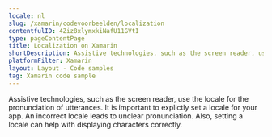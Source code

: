 ```yaml
---
locale: nl
slug: /xamarin/codevoorbeelden/localization
contentfulID: 4Ziz8xlymxkiNafU11GVtI
type: pageContentPage
title: Localization on Xamarin
shortDescription: Assistive technologies, such as the screen reader, use the locale for the pronunciation of utterances.
platformFilter: Xamarin
layout: Layout - Code samples
tag: Xamarin code sample
---
```


Assistive technologies, such as the screen reader, use the locale for the pronunciation of utterances. It is important to explictly set a locale for your app. An incorrect locale leads to unclear pronunciation. Also, setting a locale can help with displaying characters correctly.

<CodeSample id="text-localization" locale="nl" platform="xamarin"/>